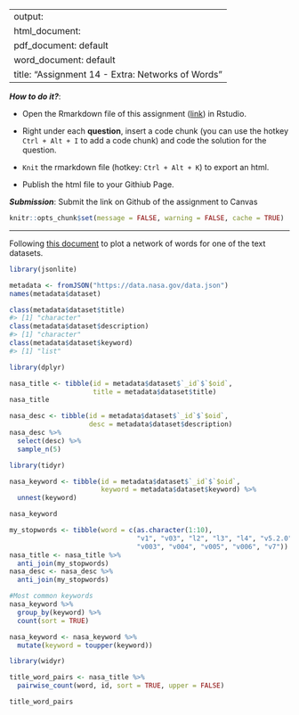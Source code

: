
---
output: 
  html_document:
  pdf_document: default
  word_document: default
title: "Assignment 14 - Extra: Networks of Words"
---

***How to do it?***: 

- Open the Rmarkdown file of this assignment ([link](assignment14_extra.Rmd)) in Rstudio. 

- Right under each **question**, insert  a code chunk (you can use the hotkey `Ctrl + Alt + I` to add a code chunk) and code the solution for the question. 

- `Knit` the rmarkdown file (hotkey: `Ctrl + Alt + K`) to export an html.  

-  Publish the html file to your Githiub Page. 

***Submission***: Submit the link on Github of the assignment to Canvas

```r
knitr::opts_chunk$set(message = FALSE, warning = FALSE, cache = TRUE)
```

-------

Following [this document](https://www.tidytextmining.com/nasa) to plot a network of words for one of the text datasets.

```r
library(jsonlite)

metadata <- fromJSON("https://data.nasa.gov/data.json")
names(metadata$dataset)

class(metadata$dataset$title)
#> [1] "character"
class(metadata$dataset$description)
#> [1] "character"
class(metadata$dataset$keyword)
#> [1] "list"

library(dplyr)

nasa_title <- tibble(id = metadata$dataset$`_id`$`$oid`, 
                     title = metadata$dataset$title)
nasa_title

nasa_desc <- tibble(id = metadata$dataset$`_id`$`$oid`, 
                    desc = metadata$dataset$description)
nasa_desc %>% 
  select(desc) %>% 
  sample_n(5)

library(tidyr)

nasa_keyword <- tibble(id = metadata$dataset$`_id`$`$oid`, 
                       keyword = metadata$dataset$keyword) %>%
  unnest(keyword)

nasa_keyword

my_stopwords <- tibble(word = c(as.character(1:10), 
                                "v1", "v03", "l2", "l3", "l4", "v5.2.0", 
                                "v003", "v004", "v005", "v006", "v7"))
nasa_title <- nasa_title %>% 
  anti_join(my_stopwords)
nasa_desc <- nasa_desc %>% 
  anti_join(my_stopwords)

#Most common keywords
nasa_keyword %>% 
  group_by(keyword) %>% 
  count(sort = TRUE)

nasa_keyword <- nasa_keyword %>% 
  mutate(keyword = toupper(keyword))

library(widyr)

title_word_pairs <- nasa_title %>% 
  pairwise_count(word, id, sort = TRUE, upper = FALSE)

title_word_pairs



```

